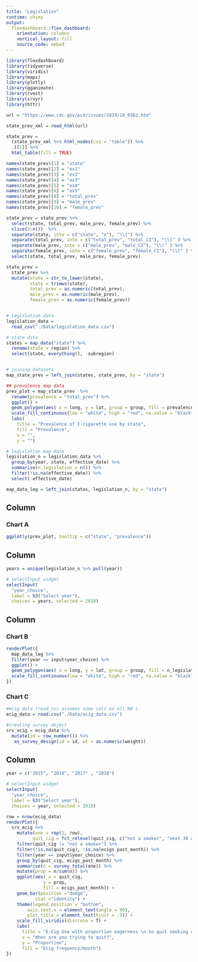 ```yaml
---
title: "Legislation"
runtime: shiny
output: 
  flexdashboard::flex_dashboard:
    orientation: columns
    vertical_layout: fill
    source_code: embed
---
```


```r
library(flexdashboard)
library(tidyverse)
library(viridis)
library(maps)
library(plotly)
library(gganimate)
library(rvest)
library(srvyr)
library(httr)
```


```r
url = "https://www.cdc.gov/pcd/issues/2019/18_0362.htm"

state_prev_xml = read_html(url)

state_prev = 
  (state_prev_xml %>% html_nodes(css = "table")) %>% 
  .[[1]] %>%
  html_table(fill = TRUE) 

names(state_prev)[1] = "state"
names(state_prev)[2] = "ex1"
names(state_prev)[3] = "ex2"
names(state_prev)[4] = "ex3"
names(state_prev)[5] = "ex4"
names(state_prev)[6] = "ex5"
names(state_prev)[8] = "total_prev"
names(state_prev)[9] = "male_prev"
names(state_prev)[10] = "female_prev"

state_prev = state_prev %>% 
  select(state, total_prev, male_prev, female_prev) %>% 
  slice(3:n())  %>% 
  separate(state, into = c("state", "n"), "\\(") %>% 
  separate(total_prev, into = c("total_prev", "total_CI"), "\\(" ) %>% 
  separate(male_prev, into = c("male_prev", "male_CI"), "\\(" ) %>% 
  separate(female_prev, into = c("female_prev", "female_CI"), "\\(" ) %>% 
  select(state, total_prev, male_prev, female_prev)

state_prev = 
  state_prev %>% 
  mutate(state = str_to_lower(state), 
         state = trimws(state), 
         total_prev = as.numeric(total_prev), 
         male_prev = as.numeric(male_prev), 
         female_prev = as.numeric(female_prev))


# legislation data
legislation_data = 
  read_csv("./Data/legislation_data.csv")

# state data
states = map_data("state") %>% 
  rename(state = region) %>% 
  select(state, everything(), -subregion)


# joining datasets 
map_state_prev = left_join(states, state_prev, by = "state")
```

```r
## prevalence map data
prev_plot = map_state_prev  %>% 
  rename(prevalence = "total_prev") %>% 
  ggplot() +
  geom_polygon(aes( x = long, y = lat, group = group, fill = prevalence, subgroup = state), color = "white") +
  scale_fill_continuous(low = "white", high = "red", na.value = "black") +
  labs(
    title = "Prevalence of E-cigarette use by state",
    fill = "Prevalence", 
    x = "", 
    y = "")
```

```r
# legislation map data
legislation_n = legislation_data %>% 
  group_by(year, state, effective_date) %>% 
  summarise(n_legislation = n()) %>% 
  filter(!is.na(effective_date)) %>% 
  select(-effective_date)

map_data_leg = left_join(states, legislation_n, by = "state")
```


Column {data-width=650}
-----------------------------------------------------------------------

### Chart A

```r
ggplotly(prev_plot, tooltip = c("state", "prevalence")) 
```


Column {.sidebar}
-----------------------------------------------------------------------

```r
years = unique(legislation_n %>% pull(year))

# selectInput widget
selectInput(
  "year_choice", 
  label = h3("Select year"),
  choices = years, selected = 2018)

```

Column {data-width=350}
-----------------------------------------------------------------------

### Chart B

```r

renderPlot({ 
  map_data_leg %>% 
  filter(year == input$year_choice) %>% 
  ggplot() +
  geom_polygon(aes( x = long, y = lat, group = group, fill = n_legislation), color = "white") +
  scale_fill_continuous(low = "white", high = "red", na.value = "black")
})

```

### Chart C


```r
#ecig data (read_cvs assumes some cols as all NA )
ecig_data = read.csv("./Data/ecig_data.csv")

#creating survey object 
srv_ecig = ecig_data %>% 
  mutate(id = row_number()) %>% 
   as_survey_design(id = id, wt = as.numeric(weight))
```


Column {.sidebar}
-----------------------------------------------------------------------

```r
year = c("2015", "2016", "2017" , "2018")

# selectInput widget
selectInput(
  "year_choice", 
  label = h3("Select year"),
  choices = year, selected = 2018)

```


```r
row = nrow(ecig_data)
renderPlot({
  srv_ecig %>% 
    mutate(one = rep(1, row),
          quit_cig = fct_relevel(quit_cig, c("not a smoker", "next 30 days", "next 6 months", "within 1 year", "over 1 year", "no"))) %>% 
    filter(quit_cig != "not a smoker") %>% 
    filter(!is.na(quit_cig), !is.na(ecigs_past_month)) %>% 
    filter(year == input$year_choice) %>% 
    group_by(quit_cig, ecigs_past_month) %>% 
    summarise(n = survey_total(one)) %>% 
    mutate(prop = n/sum(n)) %>% 
    ggplot(aes( x = quit_cig, 
              y = prop, 
              fill = ecigs_past_month)) + 
    geom_bar(position ="dodge", 
           stat ="identity") +
    theme(legend.position = "bottom", 
        axis.text.x = element_text(angle = 90), 
        plot.title = element_text(hjust = .5)) +
    scale_fill_viridis(discrete = T) +
    labs(
      title = "E-Cig Use with proportion eagerness \n to quit smoking cigarettes",
      x = "When are you trying to quit?",
      y = "Proportion", 
      fill = "Ecig frequency/month")
})
```

